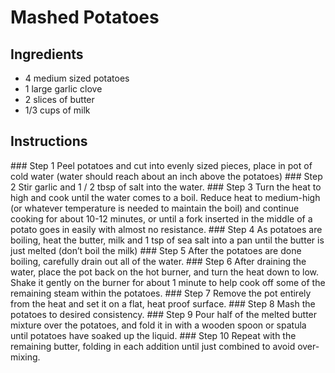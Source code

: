 
# Mashed Potatoes

## Ingredients
- 4 medium sized potatoes
- 1 large garlic clove
- 2 slices of butter
- 1/3 cups of milk

## Instructions
<Steps>
### Step 1
Peel potatoes and cut into evenly sized pieces, place in pot of cold water (water should reach about an inch above the potatoes)
### Step 2
Stir garlic and 1 / 2 tbsp of salt into the water. 
### Step 3
Turn the heat to high and cook until the water comes to a boil. Reduce heat to medium-high (or whatever temperature is needed to maintain the boil) and continue cooking for about 10-12 minutes, or until a fork inserted in the middle of a potato goes in easily with almost no resistance. 
### Step 4
As potatoes are boiling, heat the butter, milk and 1 tsp of sea salt into a pan until the butter is just melted (don’t boil the milk)
### Step 5
After the potatoes are done boiling, carefully drain out all of the water.
### Step 6
After draining the water, place the pot back on the hot burner, and turn the heat down to low.  Shake it gently on the burner for about 1 minute to help cook off some of the remaining steam within the potatoes. 
### Step 7
Remove the pot entirely from the heat and set it on a flat, heat proof surface.
### Step 8
Mash the potatoes to desired consistency. 
### Step 9
Pour half of the melted butter mixture over the potatoes, and fold it in with a wooden spoon or spatula until potatoes have soaked up the liquid. 
### Step 10
Repeat with the remaining butter, folding in each addition until just combined to avoid over-mixing. 

</Steps>